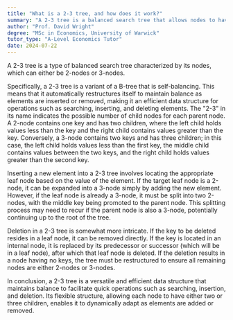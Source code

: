 ```yaml
---
title: "What is a 2-3 tree, and how does it work?"
summary: "A 2-3 tree is a balanced search tree that allows nodes to have either two children (2-node) or three children (3-node), ensuring efficient data organization and retrieval."
author: "Prof. David Wright"
degree: "MSc in Economics, University of Warwick"
tutor_type: "A-Level Economics Tutor"
date: 2024-07-22
---
```


A 2-3 tree is a type of balanced search tree characterized by its nodes, which can either be 2-nodes or 3-nodes. 

Specifically, a 2-3 tree is a variant of a B-tree that is self-balancing. This means that it automatically restructures itself to maintain balance as elements are inserted or removed, making it an efficient data structure for operations such as searching, inserting, and deleting elements. The "2-3" in its name indicates the possible number of child nodes for each parent node. A 2-node contains one key and has two children, where the left child holds values less than the key and the right child contains values greater than the key. Conversely, a 3-node contains two keys and has three children; in this case, the left child holds values less than the first key, the middle child contains values between the two keys, and the right child holds values greater than the second key.

Inserting a new element into a 2-3 tree involves locating the appropriate leaf node based on the value of the element. If the target leaf node is a 2-node, it can be expanded into a 3-node simply by adding the new element. However, if the leaf node is already a 3-node, it must be split into two 2-nodes, with the middle key being promoted to the parent node. This splitting process may need to recur if the parent node is also a 3-node, potentially continuing up to the root of the tree.

Deletion in a 2-3 tree is somewhat more intricate. If the key to be deleted resides in a leaf node, it can be removed directly. If the key is located in an internal node, it is replaced by its predecessor or successor (which will be in a leaf node), after which that leaf node is deleted. If the deletion results in a node having no keys, the tree must be restructured to ensure all remaining nodes are either 2-nodes or 3-nodes.

In conclusion, a 2-3 tree is a versatile and efficient data structure that maintains balance to facilitate quick operations such as searching, insertion, and deletion. Its flexible structure, allowing each node to have either two or three children, enables it to dynamically adapt as elements are added or removed.
    